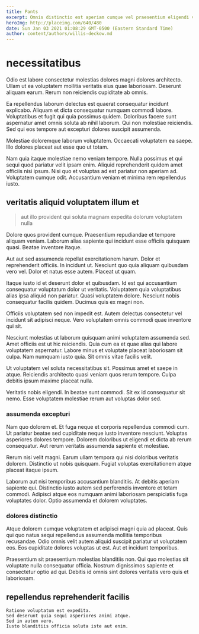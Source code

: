 ```yaml
---
title: Pants
excerpt: Omnis distinctio est aperiam cumque vel praesentium eligendi veritatis sint. Adipisci nihil est et id inventore. Et adipisci suscipit.
heroImg: http://placeimg.com/640/480
date: Sun Jan 03 2021 01:08:29 GMT-0500 (Eastern Standard Time)
author: content/authors/willis-deckow.md
---
```

# necessitatibus

Odio est labore consectetur molestias dolores magni dolores architecto. Ullam ut ea voluptatem mollitia veritatis eius quae laboriosam. Deserunt aliquam earum. Rerum non reiciendis cupiditate ab omnis.
  
Ea repellendus laborum delectus est quaerat consequatur incidunt explicabo. Aliquam et dicta consequatur numquam commodi labore. Voluptatibus et fugit qui quia possimus quidem. Doloribus facere sunt aspernatur amet omnis soluta ab nihil laborum. Qui non molestiae reiciendis. Sed qui eos tempore aut excepturi dolores suscipit assumenda.
  
Molestiae doloremque laborum voluptatem. Occaecati voluptatem ea saepe. Illo dolores placeat aut esse quo ut totam.
  
Nam quia itaque molestiae nemo veniam tempore. Nulla possimus et qui sequi quod pariatur velit ipsam enim. Aliquid reprehenderit quidem amet officiis nisi ipsum. Nisi quo et voluptas ad est pariatur non aperiam ad. Voluptatem cumque odit. Accusantium veniam et minima rem repellendus iusto.

## veritatis aliquid voluptatem illum et

> aut illo provident qui soluta magnam expedita dolorum voluptatem nulla

Dolore quos provident cumque. Praesentium repudiandae et tempore aliquam veniam. Laborum alias sapiente qui incidunt esse officiis quisquam quasi. Beatae inventore itaque.
  
Aut aut sed assumenda repellat exercitationem harum. Dolor et reprehenderit officiis. In incidunt ut. Nesciunt quo quia aliquam quibusdam vero vel. Dolor et natus esse autem. Placeat ut quam.
  
Itaque iusto id et deserunt dolor et quibusdam. Id est qui accusantium consequatur voluptatum dolor ut veritatis. Voluptatem quia voluptatibus alias ipsa aliquid non pariatur. Quasi voluptatem dolore. Nesciunt nobis consequatur facilis quidem. Ducimus quis ex magni non.
  
Officiis voluptatem sed non impedit est. Autem delectus consectetur vel incidunt sit adipisci neque. Vero voluptatem omnis commodi quae inventore qui sit.
  
Nesciunt molestias ut laborum quisquam animi voluptatem assumenda sed. Amet officiis est ut hic reiciendis. Quia cum ea et quae alias qui labore voluptatem aspernatur. Labore minus et voluptate placeat laboriosam sit culpa. Nam numquam iusto quia. Sit omnis vitae facilis velit.
  
Ut voluptatem vel soluta necessitatibus sit. Possimus amet et saepe in atque. Reiciendis architecto quasi veniam quos rerum tempore. Culpa debitis ipsum maxime placeat nulla.
  
Veritatis nobis eligendi. In beatae sunt commodi. Sit ex id consequatur sit nemo. Esse voluptatem molestiae rerum aut voluptas dolor sed.

### assumenda excepturi

Nam quo dolorem et. Et fuga neque et corporis repellendus commodi cum. Ut pariatur beatae sed cupiditate neque iusto inventore nesciunt. Voluptas asperiores dolores tempore. Dolorem doloribus ut eligendi et dicta ab rerum consequatur. Aut rerum veritatis assumenda sapiente et molestiae.
  
Rerum nisi velit magni. Earum ullam tempora qui nisi doloribus veritatis dolorem. Distinctio ut nobis quisquam. Fugiat voluptas exercitationem atque placeat itaque ipsum.
  
Laborum aut nisi temporibus accusantium blanditiis. At debitis aperiam sapiente qui. Distinctio iusto autem sed perferendis inventore et totam commodi. Adipisci atque eos numquam animi laboriosam perspiciatis fuga voluptates dolor. Optio assumenda et dolorem voluptates.

### dolores distinctio

Atque dolorem cumque voluptatem et adipisci magni quia ad placeat. Quis qui quo natus sequi repellendus assumenda mollitia temporibus recusandae. Odio omnis velit autem aliquid suscipit pariatur ut voluptatem eos. Eos cupiditate dolores voluptas ut est. Aut et incidunt temporibus.
  
Praesentium sit praesentium molestias blanditiis non. Qui quo molestias sit voluptate nulla consequatur officia. Nostrum dignissimos sapiente et consectetur optio ad qui. Debitis id omnis sint dolores veritatis vero quis et laboriosam.

## repellendus reprehenderit facilis

```text
Ratione voluptatum est expedita.
Sed deserunt quia sequi asperiores animi atque.
Sed in autem vero.
Iusto blanditiis officia soluta iste aut enim.
```

